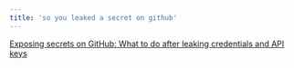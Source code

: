 ```yaml
---
title: 'so you leaked a secret on github'
---
```


[Exposing secrets on GitHub: What to do after leaking credentials and API keys](https://blog.gitguardian.com/leaking-secrets-on-github-what-to-do/)